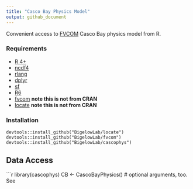 ```yaml
---
title: "Casco Bay Physics Model"
output: github_document
---
```


Convenient access to [FVCOM](http://fvcom.smast.umassd.edu/fvcom/)
Casco Bay physics model from R.

### Requirements

-   [R 4+](https://www.r-project.org/)
-   [ncdf4](https://cran.r-project.org/package=ncfd4)
-   [rlang](https://cran.r-project.org/package=rlang)
-   [dplyr](https://cran.r-project.org/package=dplyr)
-   [sf](https://cran.r-project.org/package=sf)
-   [R6](https://cran.r-project.org/package=R6)
-   [fvcom](https://github.com/BigelowLab/fvcom) **note this is not from CRAN**
-   [locate](https://github.com/BigelowLab/locate) **note this is not from CRAN**

### Installation

```
devtools::install_github("BigelowLab/locate")
devtools::install_github("BigelowLab/fvcom")
devtools::install_github("BigelowLab/cascophys")
```

## Data Access

```r
library(cascophys)
CB <- CascoBayPhysics() # optional arguments, too.  See \code{?CascoBayPhysics}
